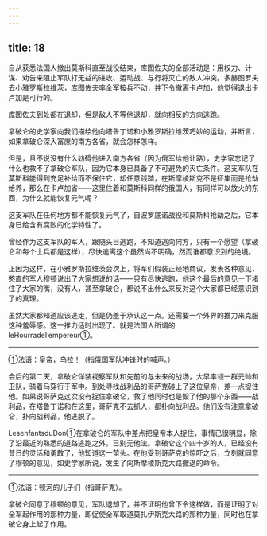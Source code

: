 ```yaml
---
---
---
```

title: 18
---





自从获悉法国人撤出莫斯科直至战役结束，库图佐夫的全部活动是：用权力、计谋、劝告来阻止军队打无益的进攻、运动战、与行将灭亡的敌人冲突。多赫图罗夫去小雅罗斯拉维茨，库图佐夫率全军按兵不动，并下令撤离卡卢加，他觉得退出卡卢加是可行的。

库图佐夫到处都在退却，但是敌人不等他退却，就向相反的方向逃跑。

拿破仑的史学家向我们描绘他向塔鲁丁诺和小雅罗斯拉维茨巧妙的运动，并断言，如果拿破仑深入富庶的南方各省，就会怎样怎样。

但是，且不说没有什么妨碍他进入南方各省（因为俄军给他让路），史学家忘记了什么也救不了拿破仑军队，因为它本身已具备了不可避免的灭亡条件。这支军队在莫斯科能得到充足补给而不保住它，却任意践踏，在斯摩棱斯克不是征集而是抢劫给养，那么在卡卢加省——这里住着和莫斯科同样的俄国人，有同样可以放火的东西，为什么就能恢复元气呢？

这支军队在任何地方都不能恢复元气了，自波罗底诺战役和莫斯科抢劫之后，它本身已给含有腐败的化学特性了。

曾经作为这支军队的军人，跟随头目逃跑，不知道逃向何方，只有一个愿望（拿破仑和每个士兵都是这样），尽快逃离这个虽然尚不明确，然而谁都意识到的绝境。

正因为这样，在小雅罗斯拉维茨会次上，将军们假装正经地商议，发表各种意见，憨直的军人穆顿说出了大家想说的话——只有尽快逃跑，他这个最后的意见一下堵住了大家的嘴，没有人，甚至拿破仑，都说不出什么来反对这个大家都已经意识到了的真理。

虽然大家都知道应该逃走，但是仍羞于承认这一点。还需要一个外界的推力来克服这种羞辱感。这一推力适时出现了。就是法国人所谓的leHourradeI’empereur①。

--------

①法语：皇帝，乌拉！（指俄国军队冲锋时的喊声。）

会后的第二天，拿破仑佯装视察军队和先前的与未来的战场，大早率领一群元帅和卫队，骑着马穿行于军中。到处寻找战利品的哥萨克碰上了这位皇帝，差一点捉住他。如果说哥萨克这次没有捉住拿破仑，救了他同时也是毁了他的那个东西——战利品，在塔鲁丁诺和在这里，哥萨克不去抓人，都扑向战利品。他们没有注意拿破仑，扑向战利品，他逃脱了。

LesenfantsduDon①在拿破仑的军队中差点把皇帝本人捉住，事情已很明显，除了沿最近的熟悉的道路逃跑之外，已别无他法。拿破仑这个四十岁的人，已经没有昔日的灵活和勇敢了，他知道这一苗头。在他受到哥萨克的惊吓之后，立刻就同意了穆顿的意见，如史学家所说，发生了向斯摩棱斯克大路撤退的命令。

--------

①法语：顿河的儿子们（指哥萨克）。

拿破仑同意了穆顿的意见，军队退却了，并不证明他曾下令这样做，而是证明了对全军起作用的那种力量，即促使全军取道莫扎伊斯克大路的那种力量，同时也在拿破仑身上起了作用。